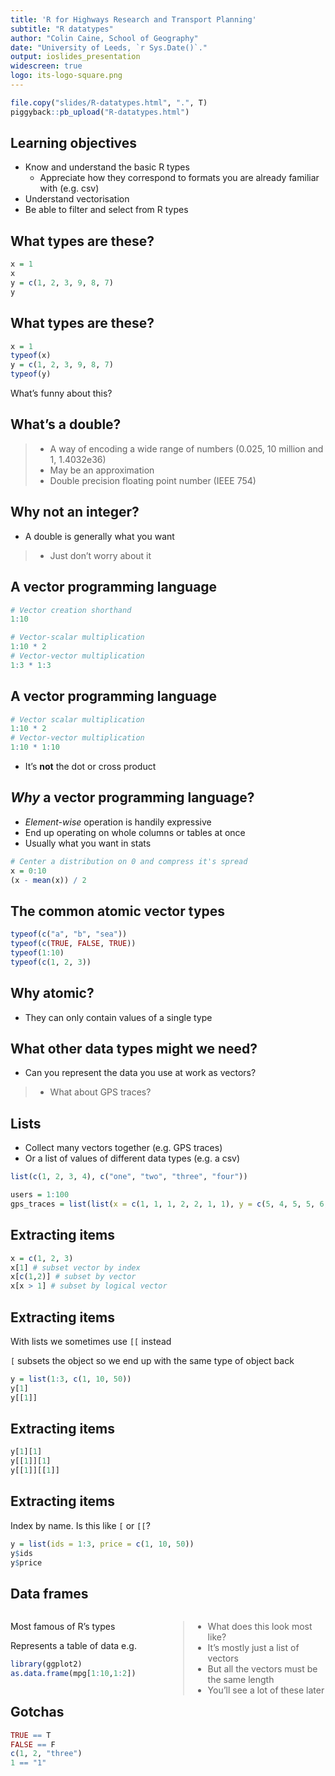 ```yaml
---
title: 'R for Highways Research and Transport Planning'
subtitle: "R datatypes"
author: "Colin Caine, School of Geography"
date: "University of Leeds, `r Sys.Date()`."
output: ioslides_presentation
widescreen: true
logo: its-logo-square.png
---
```


```r
file.copy("slides/R-datatypes.html", ".", T)
piggyback::pb_upload("R-datatypes.html")
```

## Learning objectives

- Know and understand the basic R types
  - Appreciate how they correspond to formats you are already familiar with (e.g. csv)
- Understand vectorisation
- Be able to filter and select from R types

## What types are these?

```r
x = 1
x
y = c(1, 2, 3, 9, 8, 7)
y
```

## What types are these?

```r
x = 1
typeof(x)
y = c(1, 2, 3, 9, 8, 7)
typeof(y)
```

What's funny about this?

<!--
What's a double?
  Double precision float IEEE 754.
Why not integer?
  R assumes numeric data is
Why the same for scalar and vector?
-->

## What's a double?

> - A way of encoding a wide range of numbers (0.025, 10 million and 1, 1.4032e36)
> - May be an approximation
> - Double precision floating point number (IEEE 754)

## Why not an integer?

- A double is generally what you want

> - Just don't worry about it

## A vector programming language

```r
# Vector creation shorthand
1:10
```

```r
# Vector-scalar multiplication
1:10 * 2
# Vector-vector multiplication
1:3 * 1:3
```

## A vector programming language

```r
# Vector scalar multiplication
1:10 * 2
# Vector-vector multiplication
1:10 * 1:10
```

- It's **not** the dot or cross product

## *Why* a vector programming language?

- *Element-wise* operation is handily expressive
- End up operating on whole columns or tables at once
- Usually what you want in stats

```r
# Center a distribution on 0 and compress it's spread
x = 0:10
(x - mean(x)) / 2
```


## The common atomic vector types

```r
typeof(c("a", "b", "sea"))
typeof(c(TRUE, FALSE, TRUE))
typeof(1:10)
typeof(c(1, 2, 3))
```


## Why atomic?

- They can only contain values of a single type


## What other data types might we need?

- Can you represent the data you use at work as vectors?

> - What about GPS traces?

## Lists

- Collect many vectors together (e.g. GPS traces)
- Or a list of values of different data types (e.g. a csv)

```r
list(c(1, 2, 3, 4), c("one", "two", "three", "four"))

users = 1:100
gps_traces = list(list(x = c(1, 1, 1, 2, 2, 1, 1), y = c(5, 4, 5, 5, 6, 7, 6)))
```

## Extracting items

```r
x = c(1, 2, 3)
x[1] # subset vector by index
x[c(1,2)] # subset by vector
x[x > 1] # subset by logical vector
```

## Extracting items

With lists we sometimes use `[[` instead

`[` subsets the object so we end up with the same type of object back

```r
y = list(1:3, c(1, 10, 50))
y[1]
y[[1]]
```

## Extracting items

```r
y[1][1]
y[[1]][1]
y[[1]][[1]]
```

## Extracting items

Index by name. Is this like `[` or `[[`?

```r
y = list(ids = 1:3, price = c(1, 10, 50))
y$ids
y$price
```


## Data frames

<div style="float: left; width: 50%;">

Most famous of R's types

Represents a table of data e.g.

```r
library(ggplot2)
as.data.frame(mpg[1:10,1:2])
```

</div>

<div style="float: left; width: 50%;">

> - What does this look most like?
> - It's mostly just a list of vectors
> - But all the vectors must be the same length
> - You'll see a lot of these later

</div>

## Gotchas

```r
TRUE == T
FALSE == F
c(1, 2, "three")
1 == "1"
```


<!--
Deliberately not covered due to time constraints:

- Matrices
- Functions/closures
- OOP stuff
-->
